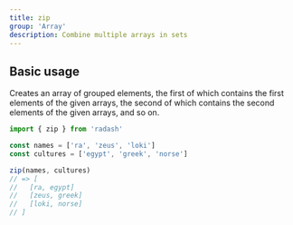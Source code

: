 ```yaml
---
title: zip
group: 'Array'
description: Combine multiple arrays in sets
---
```


## Basic usage

Creates an array of grouped elements, the first of which contains the first elements of the given arrays, the second of which contains the second elements of the given arrays, and so on.

```ts
import { zip } from 'radash'

const names = ['ra', 'zeus', 'loki']
const cultures = ['egypt', 'greek', 'norse']

zip(names, cultures)
// => [
//   [ra, egypt]
//   [zeus, greek]
//   [loki, norse]
// ]
```
